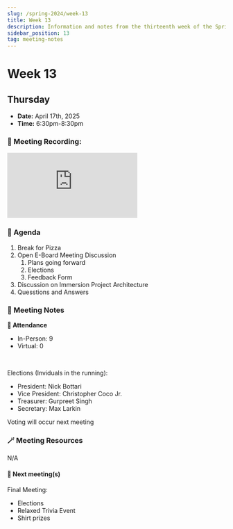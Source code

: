 ```yaml
---
slug: /spring-2024/week-13
title: Week 13
description: Information and notes from the thirteenth week of the Spring 2025 semester for the UMass Lowell Cloud Computing Club. 
sidebar_position: 13
tag: meeting-notes
---
```


# Week 13

## Thursday

- **Date:** April 17th, 2025
- **Time:** 6:30pm-8:30pm

### 🎥 Meeting Recording:
<div class="iframe-container">
    <iframe  
        src="https://www.youtube.com/embed/kUVI6hISFmU?si=UhAGSO5qmURnV5vD" 
        title="Spring 2025 Week 13 - Immersion Project Architecture Discussion" 
        frameborder="0" 
        allow="accelerometer; autoplay; clipboard-write; encrypted-media; gyroscope; picture-in-picture; web-share" 
        referrerpolicy="strict-origin-when-cross-origin" 
        allowfullscreen
        class="responsive-iframe"
        style={{
            borderRadius: '16px'
        }}
    >
    </iframe>
</div>


### 🚩 Agenda
1. Break for Pizza
2. Open E-Board Meeting Discussion
    1. Plans going forward
    2. Elections
    3. Feedback Form
3. Discussion on Immersion Project Architecture
4. Quesstions and Answers


### 📓 Meeting Notes

**📄 Attendance**
- In-Person: 9
- Virtual: 0
<br/>

Elections (Inviduals in the running):
- President: Nick Bottari
- Vice President: Christopher Coco Jr.
- Treasurer: Gurpreet Singh
- Secretary: Max Larkin

Voting will occur next meeting

### 🪄 Meeting Resources
N/A

#### 🚀 Next meeting(s)
Final Meeting:
- Elections
- Relaxed Trivia Event
- Shirt prizes
